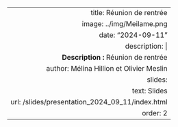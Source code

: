 ---
  title: Réunion de rentrée
image: ../img/Meilame.png
date: "2024-09-11"
description: |
  <b>Description :</b> Réunion de rentrée
author: Mélina Hillion et Olivier Meslin
slides:
  text: Slides
url: /slides/presentation_2024_09_11/index.html
order: 2
---